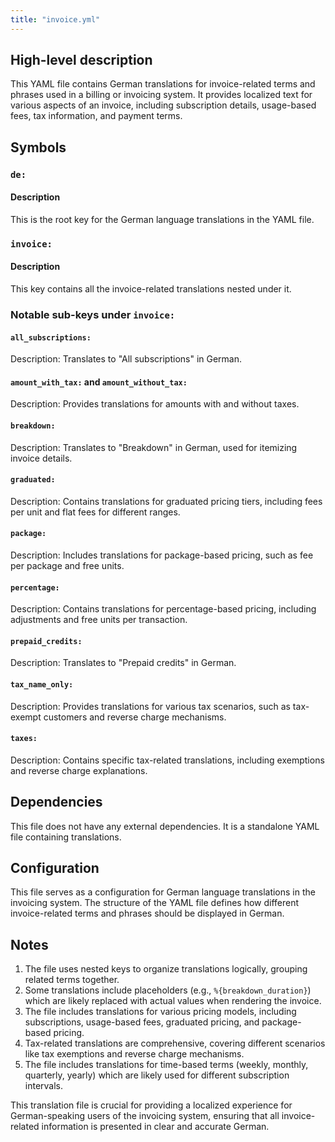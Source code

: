```yaml
---
title: "invoice.yml"
---
```


## High-level description
This YAML file contains German translations for invoice-related terms and phrases used in a billing or invoicing system. It provides localized text for various aspects of an invoice, including subscription details, usage-based fees, tax information, and payment terms.

## Symbols

### `de:`
#### Description
This is the root key for the German language translations in the YAML file.

### `invoice:`
#### Description
This key contains all the invoice-related translations nested under it.

### Notable sub-keys under `invoice:`

#### `all_subscriptions:`
Description: Translates to "All subscriptions" in German.

#### `amount_with_tax:` and `amount_without_tax:`
Description: Provides translations for amounts with and without taxes.

#### `breakdown:`
Description: Translates to "Breakdown" in German, used for itemizing invoice details.

#### `graduated:`
Description: Contains translations for graduated pricing tiers, including fees per unit and flat fees for different ranges.

#### `package:`
Description: Includes translations for package-based pricing, such as fee per package and free units.

#### `percentage:`
Description: Contains translations for percentage-based pricing, including adjustments and free units per transaction.

#### `prepaid_credits:`
Description: Translates to "Prepaid credits" in German.

#### `tax_name_only:`
Description: Provides translations for various tax scenarios, such as tax-exempt customers and reverse charge mechanisms.

#### `taxes:`
Description: Contains specific tax-related translations, including exemptions and reverse charge explanations.

## Dependencies
This file does not have any external dependencies. It is a standalone YAML file containing translations.

## Configuration
This file serves as a configuration for German language translations in the invoicing system. The structure of the YAML file defines how different invoice-related terms and phrases should be displayed in German.

## Notes
1. The file uses nested keys to organize translations logically, grouping related terms together.
2. Some translations include placeholders (e.g., `%{breakdown_duration}`) which are likely replaced with actual values when rendering the invoice.
3. The file includes translations for various pricing models, including subscriptions, usage-based fees, graduated pricing, and package-based pricing.
4. Tax-related translations are comprehensive, covering different scenarios like tax exemptions and reverse charge mechanisms.
5. The file includes translations for time-based terms (weekly, monthly, quarterly, yearly) which are likely used for different subscription intervals.

This translation file is crucial for providing a localized experience for German-speaking users of the invoicing system, ensuring that all invoice-related information is presented in clear and accurate German.